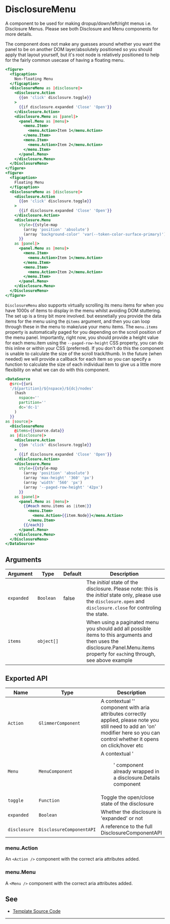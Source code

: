 # DisclosureMenu

A component to be used for making dropup/down/left/right menus i.e. Disclosure
Menus. Please see both Disclosure and Menu components for more details.

The component does not make any guesses around whether you want the panel to
be on another DOM layer/absolutely positioned so you should apply that layout
yourself, but it's root node is relatively positioned to help for the fairly
common usecase of having a floating menu.

```hbs preview-template
<figure>
  <figcaption>
    Non-floating Menu
  </figcaption>
  <DisclosureMenu as |disclosure|>
    <disclosure.Action
      {{on 'click' disclosure.toggle}}
    >
      {{if disclosure.expanded 'Close' 'Open'}}
    </disclosure.Action>
    <disclosure.Menu as |panel|>
      <panel.Menu as |menu|>
        <menu.Item>
          <menu.Action>Item 1</menu.Action>
        </menu.Item>
        <menu.Item>
          <menu.Action>Item 2</menu.Action>
        </menu.Item>
      </panel.Menu>
    </disclosure.Menu>
  </DisclosureMenu>
</figure>
<figure>
  <figcaption>
    Floating Menu
  </figcaption>
  <DisclosureMenu as |disclosure|>
    <disclosure.Action
      {{on 'click' disclosure.toggle}}
    >
      {{if disclosure.expanded 'Close' 'Open'}}
    </disclosure.Action>
    <disclosure.Menu
      style={{style-map
        (array 'position' 'absolute')
        (array 'background-color' 'var(--token-color-surface-primary)')
      }}
    as |panel|>
      <panel.Menu as |menu|>
        <menu.Item>
          <menu.Action>Item 1</menu.Action>
        </menu.Item>
        <menu.Item>
          <menu.Action>Item 2</menu.Action>
        </menu.Item>
      </panel.Menu>
    </disclosure.Menu>
  </DisclosureMenu>
</figure>
```

`DisclosureMenu` also supports virtually scrolling its menu items for when you have 1000s of items to display in the menu whilst avoiding DOM stuttering. The set up is a tinsy bit more involved. but eesnetially you provide the data items for the menu using the `@items` argument, and then you can loop through these in the menu to make/use your menu items. The `menu.items` property is automatically paged for you depending on the scroll position of the menu panel. Importantly, right now, you should provide a height value for each menu.item using the `--paged-row-height` CSS property, you can do this inline or within your CSS (preferred). If you don't do this the component is unable to calculate the size of the scroll track/thumb. In the future (when needed) we will provide a callback for each item so you can specify a function to calculate the size of each individual item to give us a little more flexibility on what we can do with this component.

```hbs preview-template
<DataSource
  @src={{uri
  '/${partition}/${nspace}/${dc}/nodes'
    (hash
      nspace=''
      partition=''
      dc='dc-1'
    )
  }}
as |source|>
  <DisclosureMenu
    @items={{source.data}}
  as |disclosure|>
    <disclosure.Action
      {{on 'click' disclosure.toggle}}
    >
      {{if disclosure.expanded 'Close' 'Open'}}
    </disclosure.Action>
    <disclosure.Menu
      style={{style-map
        (array 'position' 'absolute')
        (array 'max-height' '360' 'px')
        (array 'width' '560' 'px')
        (array '--paged-row-height' '42px')
      }}
    as |panel|>
      <panel.Menu as |menu|>
        {{#each menu.items as |item|}}
          <menu.Item>
            <menu.Action>{{item.Node}}</menu.Action>
          </menu.Item>
        {{/each}}
      </panel.Menu>
    </disclosure.Menu>
  </DisclosureMenu>
</DataSource>
```

## Arguments

| Argument | Type | Default | Description |
| --- | --- | --- | --- |
| `expanded` | `Boolean` | false | The _initial_ state of the disclosure. Please note: this is the _initial_ state only, please use the `disclosure.open` and `disclosure.close` for controling the state. |
| `items` | `object[]` |  | When using a paginated menu you should add all possible items to this arguments and then uses the disclosure.Panel.Menu.items property for `each`ing through, see above example |

## Exported API

| Name | Type | Description |
| --- | --- | --- |
| `Action` | `GlimmerComponent` | A contextual '<Action />' component with aria attributes correctly applied, please note you still need to add an 'on' modifier here so you can control whether it opens on click/hover etc |
| `Menu` | `MenuComponent` | A contextual '<Menu />' component already wrapped in a disclosure.Details component |
| `toggle` | `Function` | Toggle the open/close state of the disclosure |
| `expanded` | `Boolean` | Whether the disclosure is 'expanded' or not |
| `disclosure` | `DisclosureComponentAPI` | A reference to the full DisclosureComponentAPI |


### menu.Action

An `<Action />` component with the correct aria attributes added.

### menu.Menu

A `<Menu />` component with the correct aria attributes added.

## See

- [Template Source Code](./index.hbs)

---

